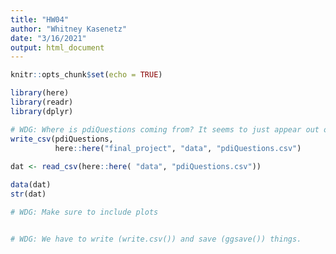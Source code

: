 ```yaml
---
title: "HW04"
author: "Whitney Kasenetz"
date: "3/16/2021"
output: html_document
---
```


<!-- Add some commentary -->

```r
knitr::opts_chunk$set(echo = TRUE)
```

```r
library(here)
library(readr)
library(dplyr)

# WDG: Where is pdiQuestions coming from? It seems to just appear out of nowhere.
write_csv(pdiQuestions, 
          here::here("final_project", "data", "pdiQuestions.csv")
          
dat <- read_csv(here::here( "data", "pdiQuestions.csv"))

data(dat)
str(dat)

```


```r
# WDG: Make sure to include plots


# WDG: We have to write (write.csv()) and save (ggsave()) things.

```
